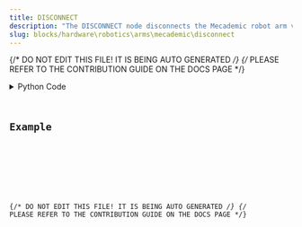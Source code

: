 ```yaml
---
title: DISCONNECT
description: "The DISCONNECT node disconnects the Mecademic robot arm via its API."
slug: blocks/hardware\robotics\arms\mecademic\disconnect
---
```


{/* DO NOT EDIT THIS FILE! IT IS BEING AUTO GENERATED */}
{/* PLEASE REFER TO THE CONTRIBUTION GUIDE ON THE DOCS PAGE */}


<PythonDocsDisplay docstring={docstring} />
<details>
<summary>Python Code</summary>



<Code code={pythonCode} lang="py" wrap theme="dracula" />

[Find this Flojoy Block on GitHub](https://github.com/flojoy-ai/blocks/blob/main/blocks/HARDWARE\ROBOTICS\ARMS\MECADEMIC\DISCONNECT/DISCONNECT.py)

</details>

## Example


<GetHelpWidget />


<AppDisplay app={app} blockName="DISCONNECT" client:visible />


<Example />

{/* DO NOT EDIT THIS FILE! IT IS BEING AUTO GENERATED */}
{/* PLEASE REFER TO THE CONTRIBUTION GUIDE ON THE DOCS PAGE */}
